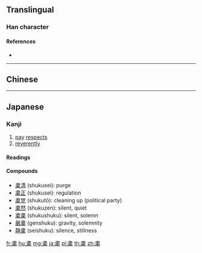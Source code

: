 {{character info/new}}
{{also|肅}}
==Translingual==
{{Han simplified forms|肅|粛|肃}}

===Han character===
{{Han char|rn=119|rad=米|as=05|sn=11|four=|canj=LLFL}}

====References====
* {{Han ref|kx=0908.100|dkj=29223|hdz=53146.010|uh=7C9B|ud=31899}}

----

==Chinese==
{{zh-see|肅|v}}

----

==Japanese==

===Kanji===
{{ja-kanji|grade=c|rs=米05}}

# [[pay]] [[respects]]
# [[reverently]]

====Readings====
{{ja-readings|goon=[[すく]] (suku)|kanon=[[しゅく]] (shuku)|kun=[[つつしむ]] ([[粛む]], tsutsushimu)}}

====Compounds====
* [[粛清]] (shukusei): purge
* [[粛正]] (shukusei): regulation
* [[粛党]] (shukutō): cleaning up (political party)
* [[粛然]] (shukuzen): silent, quiet
* [[粛粛]] (shukushuku): silent, solemn
* [[厳粛]] (genshuku): gravity, solemnity
* [[静粛]] (seishuku): silence, stillness

[[fr:粛]]
[[hu:粛]]
[[mg:粛]]
[[ja:粛]]
[[pl:粛]]
[[th:粛]]
[[zh:粛]]
